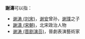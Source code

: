 '''謝濤'''可以指：
* [[谢涛_(刘宋)|谢涛 (刘宋)]]，[[谢安|谢安]]曾孙，[[谢璞|谢璞]]之子
* [[謝濤_(宋朝)|謝濤 (宋朝)]]，北宋政治人物
* [[谢涛_(晋剧演员)|谢涛 (晋剧演员)]]，晉劇表演藝術家

{{disambig|T涛|cat=二字谢姓人名消歧义}}